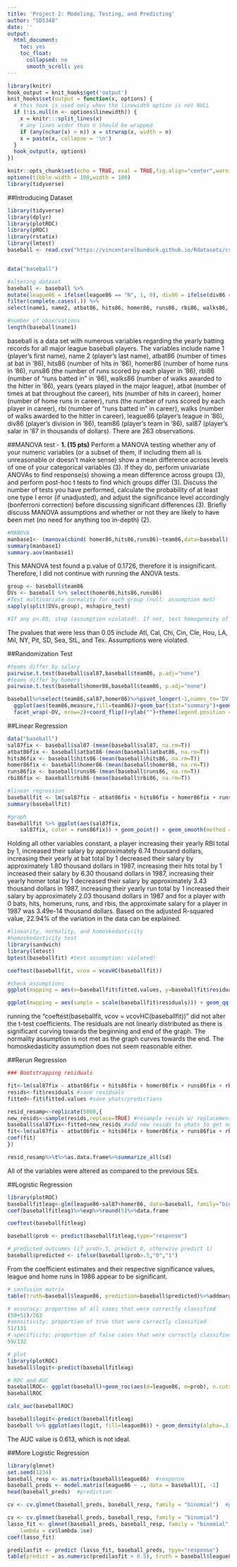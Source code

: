 ```yaml
---
title: 'Project 2: Modeling, Testing, and Predicting'
author: "SDS348"
date: ''
output:
  html_document:
    toc: yes
    toc_float:
      collapsed: no
      smooth_scroll: yes
---
```


```r
library(knitr)
hook_output = knit_hooks$get('output')
knit_hooks$set(output = function(x, options) {
  # this hook is used only when the linewidth option is not NULL
  if (!is.null(n <- options$linewidth)) {
    x = knitr:::split_lines(x)
    # any lines wider than n should be wrapped
    if (any(nchar(x) > n)) x = strwrap(x, width = n)
    x = paste(x, collapse = '\n')
  }
  hook_output(x, options)
})

knitr::opts_chunk$set(echo = TRUE, eval = TRUE,fig.align="center",warning=FALSE,message=FALSE,fig.width=8, fig.height=5, linewidth=60)
options(tibble.width = 100,width = 100)
library(tidyverse)
```





##Introducing Dataset

```r
library(tidyverse)
library(dplyr)
library(plotROC)
library(pROC)
library(rstatix)
library(lmtest)
baseball <- read.csv("https://vincentarelbundock.github.io/Rdatasets/csv/vcd/Baseball.csv")


data("baseball")

#altering dataset
baseball <- baseball %>%
mutate(league86 = ifelse(league86 == "N", 1, 0), div86 = ifelse(div86 == "E", 1, 0)) %>%
filter(complete.cases(.)) %>%
select(name1, name2, atbat86, hits86, homer86, runs86, rbi86, walks86, years, atbat, hits, homeruns, runs, rbi, walks, league86, div86, team86, sal87)

#number of observations
length(baseball$name1)

```

baseball is a data set with numerous variables regarding the yearly batting records for all major league baseball players. The variables include name 1 (player's first name), name 2 (player's last name), atbat86 (number of times at bat in '86), hits86 (number of hits in '86), homer86 (number of home runs in '86), runs86 (the number of runs scored by each player in '86), rbi86 (number of "runs batted in" in '86), walks86 (number of walks awarded to the hitter in '86), years (years played in the major league), atbat (number of times at bat throughout the career), hits (number of hits in career), homer (number of home runs in career), runs (the number of runs scored by each player in career), rbi (number of "runs batted in" in career), walks (number of walks awarded to the hitter in career), league86 (player's league in '86), div86 (player's division in '86), team86 (player's team in '86), sal87 (player's salar in '87 in thousands of dollars). There are 263 observations.


##MANOVA test
- **1. (15 pts)** Perform a MANOVA testing whether any of your numeric variables (or a subset of them, if including them all is unreasonable or doesn't make sense) show a mean difference across levels of one of your categorical variables (3). If they do, perform univariate ANOVAs to find response(s) showing a mean difference across groups (3), and perform post-hoc t tests to find which groups differ (3). Discuss the number of tests you have performed, calculate the probability of at least one type I error (if unadjusted), and adjust the significance level accordingly (bonferroni correction) before discussing significant differences (3). Briefly discuss MANOVA assumptions and whether or not they are likely to have been met (no need for anything too in-depth) (2).

```r
#MANOVA
manbase1<- (manova(cbind( homer86,hits86,runs86)~team86,data=baseball))
summary(manbase1)
summary.aov(manbase1)
```
This MANOVA test found a p.value of 0.1726, therefore it is insignificant. Therefore, I did not continue with running the ANOVA tests.



```r
group <- baseball$team86 
DVs <- baseball %>% select(homer86,hits86,runs86)
#Test multivariate normality for each group (null: assumption met)
sapply(split(DVs,group), mshapiro_test)

#If any p<.05, stop (assumption violated). If not, test homogeneity of covariance matrices

```
The pvalues that were less than 0.05 include Atl, Cal, Chi, Cin, Cle, Hou, LA, Mil, NY, Pit, SD, Sea, StL, and Tex. Assumptions were violated.


##Randomization Test

```r
#teams differ by salary
pairwise.t.test(baseball$sal87,baseball$team86, p.adj="none")
#teams differ by homers
pairwise.t.test(baseball$homer86,baseball$team86, p.adj="none")

baseball%>%select(team86,sal87,homer86)%>%pivot_longer(-1,names_to='DV', values_to='measure')%>%
  ggplot(aes(team86,measure,fill=team86))+geom_bar(stat="summary")+geom_errorbar(stat="summary", width=.5)+
  facet_wrap(~DV, nrow=2)+coord_flip()+ylab("")+theme(legend.position = "none")
``` 



##Linear Regression

```r
data("baseball")
sal87fix <- baseball$sal87-(mean(baseball$sal87, na.rm=T))
atbat86fix <- baseball$atbat86-(mean(baseball$atbat86, na.rm=T))
hits86fix <- baseball$hits86-(mean(baseball$hits86, na.rm=T))
homer86fix <- baseball$homer86-(mean(baseball$homer86, na.rm=T))
runs86fix <- baseball$runs86-(mean(baseball$runs86, na.rm=T))
rbi86fix <- baseball$rbi86-(mean(baseball$rbi86, na.rm=T))

#linear regression
baseballfit <- lm(sal87fix ~ atbat86fix + hits86fix + homer86fix + runs86fix + rbi86fix, data = baseball)
summary(baseballfit)

#graph 
baseballfit %>% ggplot(aes(sal87fix, 
    sal87fix, color = runs86fix)) + geom_point() + geom_smooth(method = "lm")


```

Holding all other variables constant, a player increasing their yearly RBI total by 1, increased their salary by approximately 6.74 thousand dollars, increasing their yearly at bat total by 1 decreased their salary by approximately 1.80 thousand dollars in 1987, increasing their hits total by 1 increased their salary by 6.30 thousand dollars in 1987, increasing their yearly homer total by 1 decreased their salary by approximately 3.43 thousand dollars in 1987, increasing their yearly run total by 1 increased their salary by approximately 2.03 thousand dollars in 1987 and for a player with 0 bats, hits, homeruns, runs, and rbis, the approximate salary for a player in 1987 was 3.49e-14 thousand dollars. Based on the adjusted R-squared value, 22.94% of the variation in the data can be explained. 

```r
#linearity, normality, and homoskedasticity 
#homoskedasticity test
library(sandwich)
library(lmtest)
bptest(baseballfit) #test assumption: violated!

coeftest(baseballfit, vcov = vcovHC(baseballfit))

#check assumptions
ggplot(mapping = aes(x=baseballfit$fitted.values, y=baseballfit$residuals)) + geom_point() + geom_hline(yintercept = 0) + geom_smooth()

ggplot(mapping = aes(sample = scale(baseballfit$residuals))) + geom_qq() + geom_qq_line()
```

running the "coeftest(baseballfit, vcov = vcovHC(baseballfit))" did not alter the t-test coefficients. The residuals are not linearly distributed as there is significant curving towards the beginning and end of the graph. The normality assumption is not met as the graph curves towards the end. The homoskedasticity assumption does not seem reasonable either.



##Rerun Regression

```r
### Bootstrapping residuals

fit<-lm(sal87fix ~ atbat86fix + hits86fix + homer86fix + runs86fix + rbi86fix, data = baseball) #fit model
resids<-fit$residuals #save residuals
fitted<-fit$fitted.values #save yhats/predictions

resid_resamp<-replicate(5000,{
new_resids<-sample(resids,replace=TRUE) #resample resids w/ replacement
baseball$sal87fix<-fitted+new_resids #add new resids to yhats to get new "data"
fit<-lm(sal87fix ~ atbat86fix + hits86fix + homer86fix + runs86fix + rbi86fix, data = baseball) 
coef(fit)
}) 

resid_resamp%>%t%>%as.data.frame%>%summarize_all(sd)


```
All of the variables were altered as compared to the previous SEs.

##Logistic Regression 
   
```r
library(plotROC)
baseballfitleag<-glm(league86~sal87+homer86, data=baseball, family="binomial")
coef(baseballfitleag)%>%exp%>%round(5)%>%data.frame

coeftest(baseballfitleag)

baseball$prob <- predict(baseballfitleag,type="response")

# predicted outcomes (if prob>.5, predict 0, otherwise predict 1)
baseball$predicted <- ifelse(baseball$prob>.5,"0","1")

```
From the coefficient estimates and their respective significance values, league and home runs in 1986 appear to be significant. 


```r
# confusion matrix
table(truth=baseball$league86, prediction=baseball$predicted)%>%addmargins

# accuracy: proportion of all cases that were correctly classified
(59+51)/263
#sensitivity: proportion of true that were correctly classified
51/131
# specificity: proportion of false cases that were correctly classified
59/132

# plot
library(plotROC)
baseball$logit<-predict(baseballfitleag)

```



```r
# ROC and AUC
baseballROC<- ggplot(baseball)+geom_roc(aes(d=league86, m=prob), n.cuts=0)
baseballROC

calc_auc(baseballROC)

baseball$logit<-predict(baseballfitleag)
baseball %>% ggplot(aes(logit, fill=league86)) + geom_density(alpha=.3)+geom_vline(xintercept=0, lty=2)
```
The AUC value is 0.613, which is not ideal. 


##More Logistic Regression

```r
library(glmnet)
set.seed(1234)
baseball_resp <- as.matrix(baseball$league86)  #response
baseball_preds <- model.matrix(league86 ~ ., data = baseball)[, -1]
head(baseball_preds)  #prediction

```


```r
cv <- cv.glmnet(baseball_preds, baseball_resp, family = "binomial")  #picks an optimal value for lambda through 10-fold CV

cv <- cv.glmnet(baseball_preds, baseball_resp, family = "binomial")
lasso_fit <- glmnet(baseball_preds, baseball_resp, family = "binomial", 
    lambda = cv$lambda.1se)
coef(lasso_fit)

predilasfit <- predict (lasso_fit, baseball_preds, tpye="response")
table(predict = as.numeric(predilasfit > 0.5), truth = baseball$league86)
```









